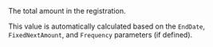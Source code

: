 
<ResponseField name="TotalAmount" type="object" >    
The total amount in the registration.   

This value is automatically calculated based on the `EndDate`, `FixedNextAmount`, and `Frequency` parameters (if defined).   
<Expandable title="properties">  
<Currency8Response />  
<Amount2Response />  
</Expandable> 
</ResponseField>